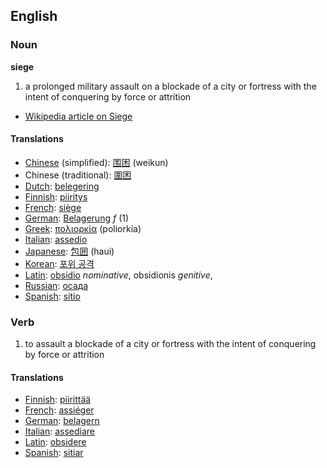 ==English==

===Noun===
'''siege'''

# a prolonged military assault on a blockade of a city or fortress with the intent of conquering by force or attrition
*[[w:Siege|Wikipedia article on Siege]]


====Translations====
*[[Chinese]] (simplified): [[围困]] (weikun)
*Chinese (traditional): [[圍困]]
*[[Dutch]]: [[belegering]]
*[[Finnish]]: [[piiritys]]
*[[French]]: [[siège]]
*[[German]]: [[Belagerung]] ''f'' (1)
*[[Greek]]: [[πολιορκία]] (poliorkía)
*[[Italian]]: [[assedio]]
*[[Japanese]]: [[包囲]] (haui)
*[[Korean]]: [[포위 공격]]
*[[Latin]]: [[obsidio]] ''nominative'', obsidionis ''genitive'', 
*[[Russian]]: [[осада]]
*[[Spanish]]: [[sitio]]

===Verb===

# to assault a blockade of a city or fortress with the intent of conquering by force or attrition

====Translations====
*[[Finnish]]: [[piirittää]]
*[[French]]: [[assiéger]]
*[[German]]: [[belagern]]
*[[Italian]]: [[assediare]]
*[[Latin]]: [[obsidere]]
*[[Spanish]]: [[sitiar]]
